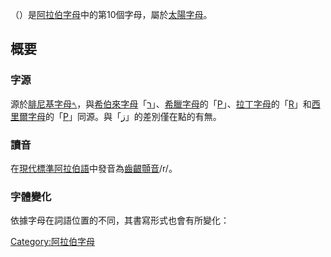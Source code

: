 {{阿拉伯字母}}
{{Arabic-script sidebar|Persian}}
'''{{rtl-lang|ar|ر}}'''（{{lang-ar|راء}}）是[[阿拉伯字母|阿拉伯字母]]中的第10個字母，屬於[[太陽字母|太陽字母]]。

== 概要 ==

=== 字源 ===
源於[[腓尼基字母|腓尼基字母]]𐤓，與[[希伯來字母|希伯來字母]]「[[ר|ר]]」、[[希臘字母|希臘字母]]的「[[Ρ|Ρ]]」、[[拉丁字母|拉丁字母]]的「[[R|R]]」和[[西里爾字母|西里爾字母]]的「[[Р|Р]]」同源。與「[[ز|ز]]」的差別僅在點的有無。

=== 讀音 ===
在[[現代標準阿拉伯語|現代標準阿拉伯語]]中發音為[[齒齦顫音|齒齦顫音]]/r/。

=== 字體變化 ===
依據字母在詞語位置的不同，其書寫形式也會有所變化：
{{Arabic alphabet shapes|ر}}
[[Category:阿拉伯字母|Category:阿拉伯字母]]